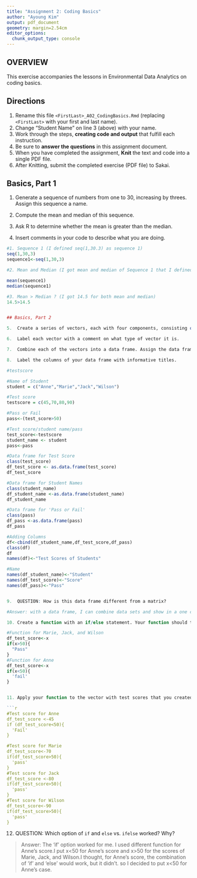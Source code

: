 ```yaml
---
title: "Assignment 2: Coding Basics"
author: "Ayoung Kim"
output: pdf_document
geometry: margin=2.54cm
editor_options: 
  chunk_output_type: console
---
```


## OVERVIEW

This exercise accompanies the lessons in Environmental Data Analytics on coding basics.

## Directions

1.  Rename this file `<FirstLast>_A02_CodingBasics.Rmd` (replacing `<FirstLast>` with your first and last name).
2.  Change "Student Name" on line 3 (above) with your name.
3.  Work through the steps, **creating code and output** that fulfill each instruction.
4.  Be sure to **answer the questions** in this assignment document.
5.  When you have completed the assignment, **Knit** the text and code into a single PDF file.
6.  After Knitting, submit the completed exercise (PDF file) to Sakai.

## Basics, Part 1

1.  Generate a sequence of numbers from one to 30, increasing by threes. Assign this sequence a name.

2.  Compute the mean and median of this sequence.

3.  Ask R to determine whether the mean is greater than the median.

4.  Insert comments in your code to describe what you are doing.

```r
#1. Sequence 1 (I defined seq(1,30.3) as sequence 1)
seq(1,30,3)
sequence1<-seq(1,30,3)

#2. Mean and Median (I got mean and median of Sequence 1 that I defined above)

mean(sequence1)
median(sequence1)

#3. Mean > Median ? (I got 14.5 for both mean and median)
14.5>14.5


## Basics, Part 2

5.  Create a series of vectors, each with four components, consisting of (a) names of students, (b) test scores out of a total 100 points, and (c) whether or not they have passed the test (TRUE or FALSE) with a passing grade of 50.

6.  Label each vector with a comment on what type of vector it is.

7.  Combine each of the vectors into a data frame. Assign the data frame an informative name.

8.  Label the columns of your data frame with informative titles.
```

```r
#testscore

#Name of Student
student = c("Anne","Marie","Jack","Wilson")

#Test score
testscore = c(45,70,80,90)

#Pass or Fail
pass<-(test_score>50)

#Test score/student name/pass
test_score<-testscore
student_name <- student
pass<-pass

#Data frame for Test Score
class(test_score)
df_test_score <- as.data.frame(test_score)
df_test_score

#Data frame for Student Names
class(student_name)
df_student_name <-as.data.frame(student_name)
df_student_name

#Data frame for 'Pass or Fail'
class(pass)
df_pass <-as.data.frame(pass)
df_pass

#Adding Columns 
df<-cbind(df_student_name,df_test_score,df_pass)
class(df)
df
names(df)<-"Test Scores of Students"

#Name
names(df_student_name)<-"Student"
names(df_test_score)<-"Score"
names(df_pass)<-"Pass"


9.  QUESTION: How is this data frame different from a matrix?

#Answer: with a data frame, I can combine data sets and show in a one chart. 

10. Create a function with an if/else statement. Your function should take a **vector** of test scores and print (not return) whether a given test score is a passing grade of 50 or above (TRUE or FALSE). You will need to choose either the `if` and `else` statements or the `ifelse` statement. 

#Function for Marie, Jack, and Wilson
df_test_score<-x
if(x>50){
  "Pass"
}
#Function for Anne
df_test_score<-x
if(x<50){
  'fail'
}


11. Apply your function to the vector with test scores that you created in number 5.

```r
#Test score for Anne
df_test_score <-45
if (df_test_score<50){
  'Fail'
}

#Test score for Marie
df_test_score<-70
if(df_test_score>50){
  'pass'
}
#Test score for Jack
df_test_score <-80
if(df_test_score>50){
  'pass'
}
#Test score for Wilson
df_test_score<-90
if(df_test_score>50){
  'pass'
}

```

12. QUESTION: Which option of `if` and `else` vs. `ifelse` worked? Why?

> Answer: The 'if' option worked for me. I used different function for Anne's score.I put x<50 for Anne's score and x>50 for the scores of Marie, Jack, and Wilson.I thought, for Anne's score, the combination of 'if' and 'else' would work, but it didn't. so I decided to put x<50 for Anne's case. 
